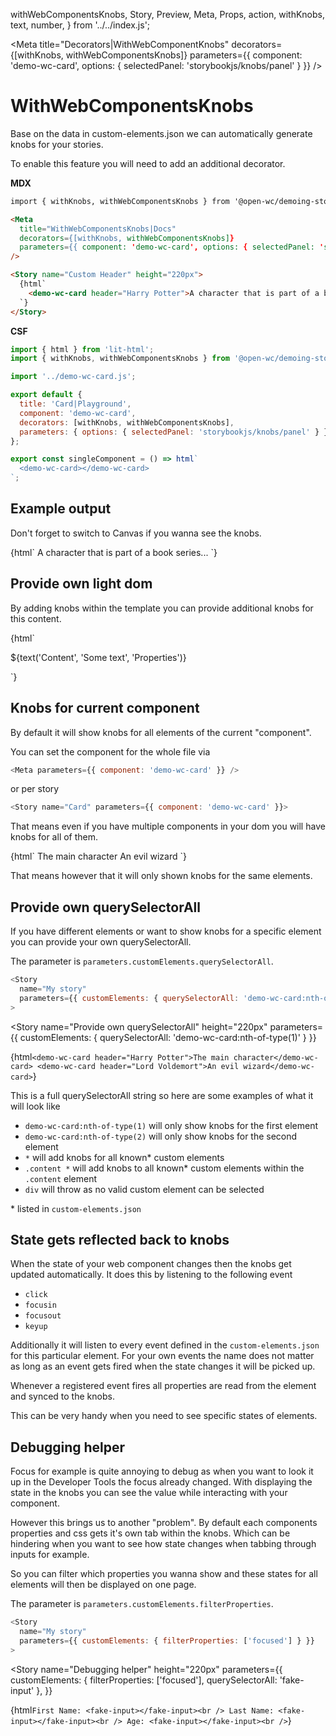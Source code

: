 
  withWebComponentsKnobs,
  Story,
  Preview,
  Meta,
  Props,
  action,
  withKnobs,
  text,
  number,
} from '../../index.js';


<Meta
  title="Decorators|WithWebComponentKnobs"
  decorators={[withKnobs, withWebComponentsKnobs]}
  parameters={{ component: 'demo-wc-card', options: { selectedPanel: 'storybookjs/knobs/panel' } }}
/>

# WithWebComponentsKnobs

Base on the data in custom-elements.json we can automatically generate knobs for your stories.

To enable this feature you will need to add an additional decorator.

**MDX**

```md
import { withKnobs, withWebComponentsKnobs } from '@open-wc/demoing-storybook';

<Meta
  title="WithWebComponentsKnobs|Docs"
  decorators={[withKnobs, withWebComponentsKnobs]}
  parameters={{ component: 'demo-wc-card', options: { selectedPanel: 'storybookjs/knobs/panel' } }}
/>

<Story name="Custom Header" height="220px">
  {html`
    <demo-wc-card header="Harry Potter">A character that is part of a book series...</demo-wc-card>
  `}
</Story>
```

**CSF**

```js
import { html } from 'lit-html';
import { withKnobs, withWebComponentsKnobs } from '@open-wc/demoing-storybook';

import '../demo-wc-card.js';

export default {
  title: 'Card|Playground',
  component: 'demo-wc-card',
  decorators: [withKnobs, withWebComponentsKnobs],
  parameters: { options: { selectedPanel: 'storybookjs/knobs/panel' } },
};

export const singleComponent = () => html`
  <demo-wc-card></demo-wc-card>
`;
```

## Example output

Don't forget to switch to Canvas if you wanna see the knobs.

<Story name="Example output" height="220px">
  {html`
    <demo-wc-card header="Harry Potter">
      A character that is part of a book series...
    </demo-wc-card>
  `}
</Story>

## Provide own light dom

By adding knobs within the template you can provide additional knobs for this content.

<Preview withToolbar>
  <Story name="Provide own light dom" height="220px">
    {html`
      <demo-wc-card>
        <p>${text('Content', 'Some text', 'Properties')}</p>
      </demo-wc-card>
    `}
  </Story>
</Preview>

## Knobs for current component

By default it will show knobs for all elements of the current "component".

You can set the component for the whole file via

```js
<Meta parameters={{ component: 'demo-wc-card' }} />
```

or per story

```js
<Story name="Card" parameters={{ component: 'demo-wc-card' }}>
```

That means even if you have multiple components in your dom you will have knobs for all of them.

<Story name="Knobs for current Component" height="220px">
  {html`
    <demo-wc-card header="Harry Potter">The main character</demo-wc-card>
    <demo-wc-card header="Lord Voldemort">An evil wizard</demo-wc-card>
  `}
</Story>

That means however that it will only shown knobs for the same elements.

## Provide own querySelectorAll

If you have different elements or want to show knobs for a specific element you can provide your own querySelectorAll.

The parameter is `parameters.customElements.querySelectorAll`.

```js
<Story
  name="My story"
  parameters={{ customElements: { querySelectorAll: 'demo-wc-card:nth-of-type(1)' } }}
>
```

<Story
  name="Provide own querySelectorAll"
  height="220px"
  parameters={{ customElements: { querySelectorAll: 'demo-wc-card:nth-of-type(1)' } }}
>
  {html`
    <demo-wc-card header="Harry Potter">The main character</demo-wc-card>
    <demo-wc-card header="Lord Voldemort">An evil wizard</demo-wc-card>
  `}
</Story>

This is a full querySelectorAll string so here are some examples of what it will look like

- `demo-wc-card:nth-of-type(1)` will only show knobs for the first element
- `demo-wc-card:nth-of-type(2)` will only show knobs for the second element
- `*` will add knobs for all known\* custom elements
- `.content *` will add knobs to all known\* custom elements within the `.content` element
- `div` will throw as no valid custom element can be selected

\* listed in `custom-elements.json`

## State gets reflected back to knobs

When the state of your web component changes then the knobs get updated automatically.
It does this by listening to the following event

- `click`
- `focusin`
- `focusout`
- `keyup`

Additionally it will listen to every event defined in the `custom-elements.json` for this particular element.
For your own events the name does not matter as long as an event gets fired when the state changes it will be picked up.

Whenever a registered event fires all properties are read from the element and synced to the knobs.

This can be very handy when you need to see specific states of elements.

## Debugging helper

Focus for example is quite annoying to debug as when you want to look it up in the Developer Tools the focus already changed.
With displaying the state in the knobs you can see the value while interacting with your component.

However this brings us to another "problem". By default each components properties and css gets it's own tab within the knobs.
Which can be hindering when you want to see how state changes when tabbing through inputs for example.

So you can filter which properties you wanna show and these states for all elements will then be displayed on one page.

The parameter is `parameters.customElements.filterProperties`.

```js
<Story
  name="My story"
  parameters={{ customElements: { filterProperties: ['focused'] } }}
>
```

<Story
  name="Debugging helper"
  height="220px"
  parameters={{
    customElements: { filterProperties: ['focused'], querySelectorAll: 'fake-input' },
  }}
>
  {html`
    First Name:
    <fake-input></fake-input><br />
    Last Name:
    <fake-input></fake-input><br />
    Age:
    <fake-input></fake-input><br />
  `}
</Story>
